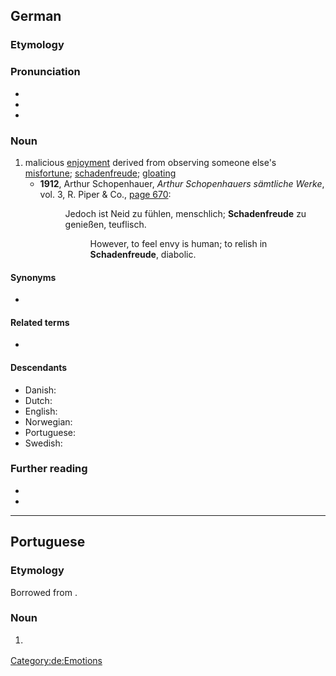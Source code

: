 {{also|schadenfreude}}
==German==
{{was fwotd|2012|October|5|lang=de}}

===Etymology===
{{compound|Schaden|Freude|t1=damage, harm, mishap|t2=joy|lang=de}}

===Pronunciation===
* {{IPA|/ˈʃaːdənˌfʁɔʏ̯də/|lang=de}}
* {{audio|Schadenfreude.ogg|Audio:|lang=de}}
* {{audio|De-Schadenfreude.ogg|Audio|lang=de}}

===Noun===
{{de-noun|f|Schadenfreude|-}}

# malicious [[enjoyment]] derived from observing someone else's [[misfortune]]; [[schadenfreude]]; [[gloating]]
#* '''1912''', Arthur Schopenhauer, ''Arthur Schopenhauers sämtliche Werke'', vol. 3, R. Piper & Co., [http://books.google.com/books?id=LuJDAAAAIAAJ&q=Schadenfreude page 670]:
#*: Jedoch ist Neid zu fühlen, menschlich; '''Schadenfreude''' zu genießen, teuflisch.
#*:: However, to feel envy is human; to relish in '''Schadenfreude''', diabolic.

====Synonyms====
* {{l|de|Häme}}

====Related terms====
* {{l|de|schadenfroh}}

====Descendants====
* Danish: {{l|da|skadefryd}}
* Dutch: {{l|nl|schadevreugde}}
* English: {{l|en|schadenfreude}}
* Norwegian: {{l|no|skadefryd}}
* Portuguese: {{l|pt|Schadenfreude}}
* Swedish: {{l|sv|skadeglädje}}

===Further reading===
* {{pedia}}
* {{R:Duden}}

[[Category:de:Emotions]]

----

==Portuguese==

===Etymology===
Borrowed from {{bor|pt|de|Schadenfreude}}.

===Noun===
{{pt-noun|f|s}}

# {{l|en|schadenfreude}} {{gloss|malicious enjoyment derived from observing someone else's misfortune}}

{{topics|pt|Emotions}}